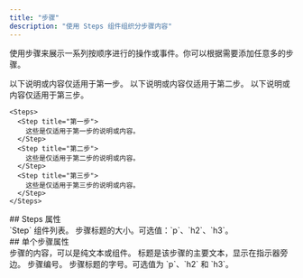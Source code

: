 ```yaml
---
title: "步骤"
description: "使用 Steps 组件组织分步骤内容"
---
```



使用步骤来展示一系列按顺序进行的操作或事件。你可以根据需要添加任意多的步骤。

<Steps>
  <Step title="First Step">
    以下说明或内容仅适用于第一步。
  </Step>

  <Step title="Second Step">
    以下说明或内容仅适用于第二步。
  </Step>

  <Step title="Third Step">
    以下说明或内容仅适用于第三步。
  </Step>
</Steps>

```mdx Steps example
<Steps>
  <Step title="第一步">
    这些是仅适用于第一步的说明或内容。
  </Step>
  <Step title="第二步">
    这些是仅适用于第二步的说明或内容。
  </Step>
  <Step title="第三步">
    这些是仅适用于第三步的说明或内容。
  </Step>
</Steps>
```


<div id="steps-properties">
  ## Steps 属性
</div>

<ResponseField name="children" type="ReactElement<StepProps>[]" required>
  `Step` 组件列表。
</ResponseField>

<ResponseField name="titleSize" type="string" default="p">
  步骤标题的大小。可选值：`p`、`h2`、`h3`。
</ResponseField>

<div id="individual-step-properties">
  ## 单个步骤属性
</div>

<ResponseField name="children" type="string | ReactNode" required>
  步骤的内容，可以是纯文本或组件。
</ResponseField>

<IconsOptional />

<ResponseField name="title" type="string">
  标题是该步骤的主要文本，显示在指示器旁边。
</ResponseField>

<ResponseField name="stepNumber" type="number">
  步骤编号。
</ResponseField>

<ResponseField name="titleSize" type="string" default="p">
  步骤标题的字号。可选值为 `p`、`h2` 和 `h3`。
</ResponseField>